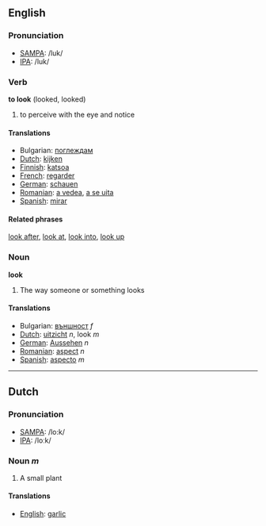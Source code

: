 ==English==
===Pronunciation===
*[[w:SAMPA|SAMPA]]: /luk/
*[[w:IPA|IPA]]: /luk/

===Verb===

'''to look''' (looked, looked)

# to perceive with the eye and notice

====Translations====
*Bulgarian: [[поглеждам]]
*[[Dutch]]: [[kijken]]
*[[Finnish]]: [[katsoa]]
*[[French]]: [[regarder]]
*[[German]]: [[schauen]]
*[[Romanian]]: [[a vedea]], [[a se uita]]
*[[Spanish]]: [[mirar]]

====Related phrases====
[[look after]], [[look at]], [[look into]], [[look up]]

===Noun===

'''look'''

# The way someone or something looks

====Translations====
*Bulgarian: [[външност]] ''f''
*[[Dutch]]: [[uitzicht]] ''n'', look ''m''
*[[German]]: [[Aussehen]] ''n''
*[[Romanian]]: [[aspect]] ''n''
*[[Spanish]]: [[aspecto]] ''m''

----

==Dutch==

===Pronunciation===
*[[w:SAMPA|SAMPA]]: /lo:k/
*[[w:IPA|IPA]]: /loːk/

=== Noun ''m'' ===

# A small plant

====Translations====
*[[English]]: [[garlic]]